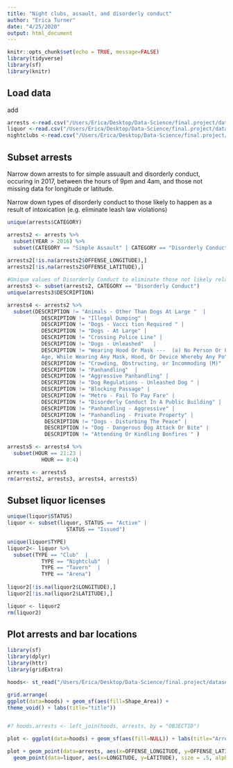 ```yaml
---
title: "Night clubs, assault, and disorderly conduct"
author: "Erica Turner"
date: "4/25/2020"
output: html_document
---
```


```r
knitr::opts_chunk$set(echo = TRUE, message=FALSE)
library(tidyverse)
library(sf) 
library(knitr) 
```

## Load data

add

```r
arrests <-read.csv("/Users/Erica/Desktop/Data-Science/final.project/datasets/Adult_Arrests.csv")
liquor <-read.csv("/Users/Erica/Desktop/Data-Science/final.project/datasets/Liquor_Licenses.csv")
nightclubs <-read.csv("/Users/Erica/Desktop/Data-Science/final.project/datasets/Night_clubs.csv")

```

## Subset arrests 

Narrow down arrests to for simple assuault and disorderly conduct, occuring in 2017, between the hours of 9pm and 4am, and those not missing data for longitude or latitude. 

Narrow down types of disorderly conduct to those likely to happen as a result of intoxication (e.g. eliminate leash law violations)


```r
unique(arrests$CATEGORY)

arrests2 <- arrests %>%
  subset(YEAR > 2016) %>%
  subset(CATEGORY == "Simple Assault" | CATEGORY == "Disorderly Conduct")
  
arrests2[!is.na(arrests2$OFFENSE_LONGITUDE),]
arrests2[!is.na(arrests2$OFFENSE_LATITUDE),]

#Unique values of Disorderly Conduct to eliminate those not likely related to alcohol  
arrests3 <- subset(arrests2, CATEGORY == "Disorderly Conduct")
unique(arrests3$DESCRIPTION)

arrests4 <- arrests2 %>%
  subset(DESCRIPTION != "Animals - Other Than Dogs At Large "  | 
           DESCRIPTION != "Illegal Dumping" |
           DESCRIPTION != "Dogs - Vacci tion Required " |
           DESCRIPTION != "Dogs - At Large" |
           DESCRIPTION != "Crossing Police Line" |
           DESCRIPTION != "Dogs - Unleashed"   |
           DESCRIPTION != "Wearing Hood Or Mask ---  (a) No Person Or Persons Over 16 Years Of
           Age, While Wearing Any Mask, Hood, Or Device Whereby Any Po" |
           DESCRIPTION != "Crowding, Obstructing, or Incommoding (M)"  |
           DESCRIPTION != "Panhandling"  |
           DESCRIPTION != "Aggressive Panhandling" |
           DESCRIPTION != "Dog Regulations - Unleashed Dog " |
           DESCRIPTION != "Blocking Passage" |
           DESCRIPTION != "Metro - Fail To Pay Fare" |
           DESCRIPTION != "Disorderly Conduct In A Public Building" |
           DESCRIPTION != "Panhandling - Aggressive" |
           DESCRIPTION != "Panhandling - Private Property" |
            DESCRIPTION != "Dogs - Disturbing The Peace" |
            DESCRIPTION != "Dog - Dangerous Dog Attack Or Bite" |
            DESCRIPTION != "Attending Or Kindling Bonfires " )

arrests5 <- arrests4 %>%
  subset(HOUR == 21:23 |
           HOUR == 0:4) 

arrests <- arrests5
rm(arrests2, arrests3, arrests4, arrests5)
```

## Subset liquor licenses

```r

unique(liquor$STATUS)
liquor <- subset(liquor, STATUS == "Active" |
                   STATUS == "Issued")

unique(liquor$TYPE)
liquor2<- liquor %>%
  subset(TYPE == "Club"  |
           TYPE == "Nightclub"  |
           TYPE == "Tavern"  |
           TYPE == "Arena")
           
liquor2[!is.na(liquor2$LONGITUDE),]
liquor2[!is.na(liquor2$LATITUDE),]  

liquor <- liquor2
rm(liquor2)
```

## Plot arrests and bar locations 

```r
library(sf) 
library(dplyr)
library(httr)
library(gridExtra)

hoods<- st_read("/Users/Erica/Desktop/Data-Science/final.project/datasets/Neighborhood_Clusters/Neighborhood_Clusters.shp")

grid.arrange(
ggplot(data=hoods) + geom_sf(aes(fill=Shape_Area)) +
theme_void() + labs(title="title"))


#? hoods.arrests <- left_join(hoods, arrests, by = "OBJECTID")

plot <- ggplot(data=hoods) + geom_sf(aes(fill=NULL)) + labs(title="Arrests for simple assault\nand disorderly conduct\n+ bar locations (2018)") 

plot + geom_point(data=arrests, aes(x=OFFENSE_LONGITUDE, y=OFFENSE_LATITUDE), size = .5, alpha= .5, color="red") +
  geom_point(data=liquor, aes(x=LONGITUDE, y=LATITUDE), size = .5, alpha= .5, color="blue")



```


```r

```

